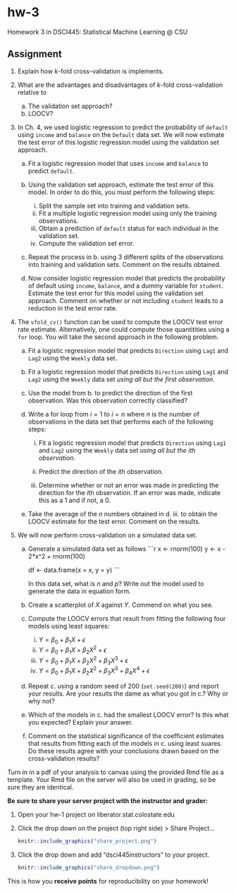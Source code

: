 # hw-3

Homework 3 in DSCI445: Statistical Machine Learning @ CSU

## Assignment

1. Explain how $k$-fold cross-validation is implements.

2. What are the advantages and disadvantages of $k$-fold cross-validation relative to
    
    a. The validation set approach?
    b. LOOCV?
    
3. In Ch. 4, we used logistic regression to predict the probability of `default` using `income` and `balance` on the `Default` data set. We will now estimate the test error of this logistic regression model using the validation set approach.

    a. Fit a logistic regression model that uses `income` and `balance` to predict `default`.
    
    b. Using the validation set approach, estimate the test error of this model. In order to do this, you must perform the following steps:
    
        i. Split the sample set into training and validation sets.
        ii. Fit a multiple logistic regression model using only the training observations.
        iii. Obtain a prediction of `default` status for each individual in the validation set.
        iv. Compute the validation set error.
        
    c. Repeat the process in b. using 3 different splits of the observations into training and validation sets. Comment on the results obtained.
    
    d. Now consider  logistic regression model that predicts the probability of default using `income`, `balance`, and a dummy variable for `student`. Estimate the test error for this model using the validation set approach. Comment on whether or not including `student` leads to a reduction in the test error rate.
    
4. The `vfold_cv()` function can be used to compute the LOOCV test error rate estimate. Alternatively, one could compute those quantitities using a `for` loop. You will take the second approach in the following problem.

    a. Fit a logistic regression model that predicts `Direction` using `Lag1` and `Lag2` using the `Weekly` data set.
    
    b. Fit a logistic regression model that predicts `Direction` using `Lag1` and `Lag2` using the `Weekly` data set *using all but the first observation*.
    
    c. Use the model from b. to predict the direction of the first observation. Was this observation correctly classified?
    
    d. Write a for loop from $i = 1$ to $i = n$ where $n$ is the number of observations in the data set that performs each of the following steps:
    
        i. Fit a logistic regression model that predicts `Direction` using `Lag1` and `Lag2` using the `Weekly` data set *using all but the $i$th observation*.
        
        ii. Predict the direction of the $ith$ observation.
        
        iii. Determine whether or not an error was made in predicting the direction for the $i$th observation. If an error was made, indicate this as a $1$ and if not, a $0$.
        
    e. Take the average of the $n$ numbers obtained in d. iii. to obtain the LOOCV estimate for the test error. Comment on the results.
    
5. We will now perform cross-validation on a simulated data set.

    a. Generate a simulated data set as follows
        ```r
        x <- rnorm(100)
        y <- x - 2*x^2 + rnorm(100)
        
        df <- data.frame(x = x, y = y)
        ```
        
        In this data set, what is $n$ and $p$? Write out the model used to generate the data in equation form.
        
    b. Create a scatterplot of $X$ against $Y$. Commend on what you see.
    
    c. Compute the LOOCV errors that result from fitting the following four models using least squares:
        
        i. $Y = \beta_0 + \beta_1 X + \epsilon$
        ii. $Y = \beta_0 + \beta_1 X + \beta_2 X^2 + \epsilon$
        iii. $Y = \beta_0 + \beta_1 X + \beta_2 X^2 + \beta_3 X^3 + \epsilon$
        iv. $Y = \beta_0 + \beta_1 X + \beta_2 X^2 + \beta_3 X^3 + \beta_4 X^4 + \epsilon$
        
    d. Repeat c. using a random seed  of $200$ (`set.seed(200)`) and report your results. Are your results the dame as what you got in c.? Why or why not?
    
    e. Which of the models in c. had the smallest LOOCV error? Is this what you expected? Explain your answer.
    
    f. Comment on the statistical significance of the coefficient estimates that results from fitting each of the models in c. using least suares. Do these results agree with your conclusions drawn based on the cross-validation results?

Turn in in a pdf of your analysis to canvas using the provided Rmd file as a template. Your Rmd file on the server will also be used in grading, so be sure they are identical.

**Be sure to share your server project with the instructor and grader:**

1. Open your hw-1 project on liberator.stat.colostate.edu
2. Click the drop down on the project (top right side) > Share Project...
    
    ```r
    knitr::include_graphics("share_project.png")
    ```
  
3. Click the drop down and add "dsci445instructors" to your project.

    ```r
    knitr::include_graphics("share_dropdown.png")
    ```

This is how you **receive points** for reproducibility on your homework!        
    
